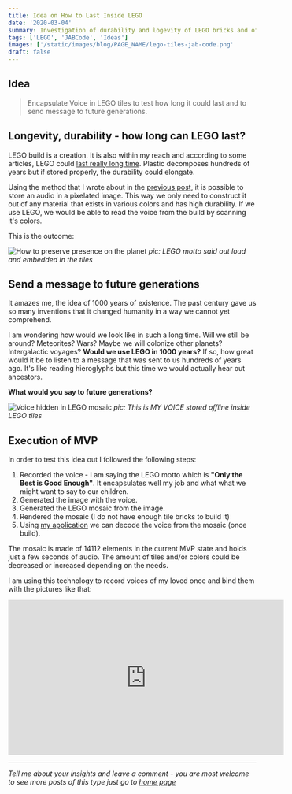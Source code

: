 ```yaml
---
title: Idea on How to Last Inside LEGO
date: '2020-03-04'
summary: Investigation of durability and logevity of LEGO bricks and of human presence on Earth.
tags: ['LEGO', 'JABCode', 'Ideas']
images: ['/static/images/blog/PAGE_NAME/lego-tiles-jab-code.png'
draft: false
---
```


## Idea

> Encapsulate Voice in LEGO tiles to test how long it could last and to send message to future generations.

## Longevity, durability - how long can LEGO last?

LEGO build is a creation. It is also within my reach and according to some articles, LEGO could [last really long time][1]. Plastic decomposes hundreds of years but if stored properly, the durability could elongate.

Using the method that I wrote about in the [previous post][0], it is possible to store an audio in a pixelated image. This way we only need to construct it out of any material that exists in various colors and has high durability. If we use LEGO, we would be able to read the voice from the build by scanning it's colors.

This is the outcome:

![How to preserve presence on the planet](./lego-durability-test.webp)
_pic: LEGO motto said out loud and embedded in the tiles_

## Send a message to future generations

It amazes me, the idea of 1000 years of existence. The past century gave us so many inventions that it changed humanity in a way we cannot yet comprehend.

I am wondering how would we look like in such a long time. Will we still be around? Meteorites? Wars? Maybe we will colonize other planets? Intergalactic voyages? **Would we use LEGO in 1000 years?** If so, how great would it be to listen to a message that was sent to us hundreds of years ago. It's like reading hieroglyphs but this time we would actually hear out ancestors.

**What would you say to future generations?**

![Voice hidden in LEGO mosaic](./lego-voice-zoom.png)
_pic: This is MY VOICE stored offline inside LEGO tiles_

## Execution of MVP

In order to test this idea out I followed the following steps:

1. Recorded the voice - I am saying the LEGO motto which is **"Only the Best is Good Enough"**. It encapsulates well my job and what what we might want to say to our children.
2. Generated the image with the voice.
3. Generated the LEGO mosaic from the image.
4. Rendered the mosaic (I do not have enough tile bricks to build it)
5. Using [my application][2] we can decode the voice from the mosaic (once build).

The mosaic is made of 14112 elements in the current MVP state and holds just a few seconds of audio. The amount of tiles and/or colors could be decreased or increased depending on the needs.

I am using this technology to record voices of my loved once and bind them with the pictures like that:

<iframe width="560" height="315" src="https://www.youtube.com/embed/tZiPt1mENxw" frameborder="0" allow="accelerometer; autoplay; clipboard-write; encrypted-media; gyroscope; picture-in-picture" allowfullscreen></iframe>

---

_Tell me about your insights and leave a comment - you are most welcome to see more posts of this type just go to [home page][100]_

[100]: https://hvitis.dev



[0]: https://hvitis.dev/jab-code-and-everything-you-need-to-know-about-color-bar-code
[1]: https://nypost.com/2020/03/17/legos-could-last-in-the-ocean-for-up-to-1300-years/
[2]: https://play.google.com/store/apps/details?id=com.blue.jabcode&hl=en&gl=US
